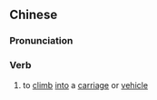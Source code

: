 {{also|登车}}
==Chinese==
{{zh-forms|s=登车}}

===Pronunciation===
{{zh-pron
|m=dēngchē
|cat=v
}}

===Verb===
{{zh-verb}}

# {{lb|zh|literary}} to [[climb]] [[into]] a [[carriage]] or [[vehicle]]